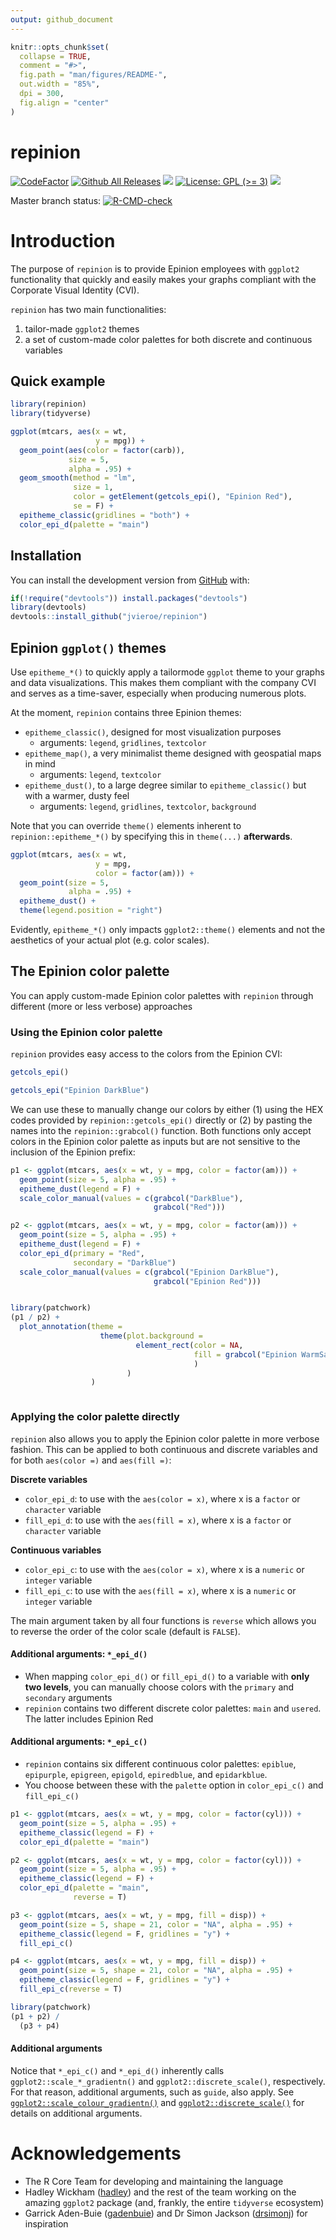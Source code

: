 ```yaml
---
output: github_document
---
```


<!-- README.md is generated from README.Rmd. Please edit that file -->

```r
knitr::opts_chunk$set(
  collapse = TRUE,
  comment = "#>",
  fig.path = "man/figures/README-",
  out.width = "85%",
  dpi = 300,
  fig.align = "center"
)
```

# repinion

<!-- badges: start -->
[![CodeFactor](https://www.codefactor.io/repository/github/jvieroe/repinion/badge)](https://www.codefactor.io/repository/github/jvieroe/repinion)
[![Github All Releases](https://img.shields.io/github/downloads/jvieroe/repinion/total.svg)]()
[![](https://img.shields.io/badge/lifecycle-experimental-orange.svg)](https://lifecycle.r-lib.org/articles/stages.html#experimental)
[![License: GPL (>= 3)](https://img.shields.io/badge/license-GPL (>= 3)-blue.svg)](https://cran.r-project.org/web/licenses/GPL (>= 3))
[![](https://img.shields.io/github/last-commit/jvieroe/repinion.svg)](https://github.com/jvieroe/repinion/commits/main)

Master branch status: [![R-CMD-check](https://github.com/jvieroe/repinion/workflows/R-CMD-check/badge.svg)](https://github.com/jvieroe/repinion/actions)
<!-- badges: end -->

# Introduction

The purpose of `repinion` is to provide Epinion employees with `ggplot2` functionality that quickly and easily makes your graphs compliant with the Corporate Visual Identity (CVI).

`repinion` has two main functionalities:

1. tailor-made `ggplot2` themes
2. a set of custom-made color palettes for both discrete and continuous variables

## Quick example

```r
library(repinion)
library(tidyverse)

ggplot(mtcars, aes(x = wt,
                   y = mpg)) +
  geom_point(aes(color = factor(carb)),
             size = 5,
             alpha = .95) +
  geom_smooth(method = "lm",
              size = 1,
              color = getElement(getcols_epi(), "Epinion Red"),
              se = F) +
  epitheme_classic(gridlines = "both") +
  color_epi_d(palette = "main")

```

## Installation

You can install the development version from [GitHub](https://github.com/) with:

``` r
if(!require("devtools")) install.packages("devtools")
library(devtools)
devtools::install_github("jvieroe/repinion")
```

## __Epinion__ `ggplot()` themes

Use `epitheme_*()` to quickly apply a tailormode `ggplot` theme to your graphs and data visualizations. This makes them compliant with the company CVI and serves as a time-saver, especially when producing numerous plots.

At the moment, `repinion` contains three Epinion themes: 

* `epitheme_classic()`, designed for most visualization purposes
  + arguments: `legend`, `gridlines`, `textcolor`
* `epitheme_map()`, a very minimalist theme designed with geospatial maps in mind
  + arguments: `legend`, `textcolor`
* `epitheme_dust()`, to a large degree similar to `epitheme_classic()` but with a warmer, dusty feel
  + arguments: `legend`, `gridlines`, `textcolor`, `background`
  
Note that you can override `theme()` elements inherent to `repinion::epitheme_*()` by specifying this in `theme(...)` __afterwards__.


```r
ggplot(mtcars, aes(x = wt,
                   y = mpg,
                   color = factor(am))) +
  geom_point(size = 5,
             alpha = .95) +
  epitheme_dust() +
  theme(legend.position = "right")

```

Evidently, `epitheme_*()` only impacts `ggplot2::theme()` elements and not the aesthetics of your actual plot (e.g. color scales). 


## The __Epinion__ color palette 

You can apply custom-made Epinion color palettes with `repinion` through different (more or less verbose) approaches

### Using the __Epinion__ color palette 

`repinion` provides easy access to the colors from the Epinion CVI:

```r
getcols_epi()

getcols_epi("Epinion DarkBlue")

```

We can use these to manually change our colors by either (1) using the HEX codes provided by `repinion::getcols_epi()` directly or (2) by pasting the names into the `repinion::grabcol()` function. Both functions only accept colors in the Epinion color palette as inputs but are not sensitive to the inclusion of the Epinion prefix:


```r
p1 <- ggplot(mtcars, aes(x = wt, y = mpg, color = factor(am))) +
  geom_point(size = 5, alpha = .95) +
  epitheme_dust(legend = F) +
  scale_color_manual(values = c(grabcol("DarkBlue"),
                                grabcol("Red")))

p2 <- ggplot(mtcars, aes(x = wt, y = mpg, color = factor(am))) +
  geom_point(size = 5, alpha = .95) +
  epitheme_dust(legend = F) +
  color_epi_d(primary = "Red",
              secondary = "DarkBlue")
  scale_color_manual(values = c(grabcol("Epinion DarkBlue"),
                                grabcol("Epinion Red")))


library(patchwork)
(p1 / p2) + 
  plot_annotation(theme = 
                    theme(plot.background = 
                            element_rect(color = NA,
                                         fill = grabcol("Epinion WarmSand"),
                                         )
                          )
                  )



```

### Applying the color palette directly

`repinion` also allows you to apply the Epinion color palette in more verbose fashion. This can be applied to both continuous and discrete variables and for both `aes(color =)` and `aes(fill =)`:

__Discrete variables__

* ```color_epi_d```: to use with the ```aes(color = x)```, where x is a ```factor``` or ```character``` variable
* ```fill_epi_d```: to use with the ```aes(fill = x)```, where x is a ```factor``` or ```character``` variable

__Continuous variables__

* ```color_epi_c```: to use with the ```aes(color = x)```, where x is a ```numeric``` or ```integer``` variable
* ```fill_epi_c```: to use with the ```aes(fill = x)```, where x is a ```numeric``` or ```integer``` variable

The main argument taken by all four functions is `reverse` which allows you to reverse the order of the color scale (default is `FALSE`). 

#### Additional arguments: `*_epi_d()`

* When mapping `color_epi_d()` or `fill_epi_d()` to a variable with __only two levels__, you can manually choose colors with the `primary` and `secondary` arguments
* `repinion` contains two different discrete color palettes: `main` and `usered`. The latter includes Epinion Red 


#### Additional arguments: `*_epi_c()`

* `repinion` contains six different continuous color palettes: `epiblue`, `epipurple`, `epigreen`, `epigold`, `epiredblue`, and `epidarkblue`. 
* You choose between these with the `palette` option in `color_epi_c()` and `fill_epi_c()`

```r
p1 <- ggplot(mtcars, aes(x = wt, y = mpg, color = factor(cyl))) +
  geom_point(size = 5, alpha = .95) +
  epitheme_classic(legend = F) +
  color_epi_d(palette = "main")

p2 <- ggplot(mtcars, aes(x = wt, y = mpg, color = factor(cyl))) +
  geom_point(size = 5, alpha = .95) +
  epitheme_classic(legend = F) +
  color_epi_d(palette = "main",
              reverse = T)

p3 <- ggplot(mtcars, aes(x = wt, y = mpg, fill = disp)) +
  geom_point(size = 5, shape = 21, color = "NA", alpha = .95) +
  epitheme_classic(legend = F, gridlines = "y") +
  fill_epi_c()

p4 <- ggplot(mtcars, aes(x = wt, y = mpg, fill = disp)) +
  geom_point(size = 5, shape = 21, color = "NA", alpha = .95) +
  epitheme_classic(legend = F, gridlines = "y") +
  fill_epi_c(reverse = T)

library(patchwork)
(p1 + p2) /
  (p3 + p4)

```




#### Additional arguments

Notice that `*_epi_c()` and `*_epi_d()` inherently calls ```ggplot2::scale_*_gradientn()``` and ```ggplot2::discrete_scale()```, respectively. For that reason, additional arguments, such as ```guide```, also apply. See [```ggplot2::scale_colour_gradientn()```](https://tidyverse.github.io/ggplot2-docs/reference/scale_gradient.html "Gradient colour scales") and [```ggplot2::discrete_scale()```](https://ggplot2.tidyverse.org/reference/discrete_scale.html "Discrete scale constructor") for details on additional arguments.


# Acknowledgements

* The R Core Team for developing and maintaining the language
* Hadley Wickham ([hadley](https://github.com/hadley)) and the rest of the team working on the amazing ```ggplot2``` package (and, frankly, the entire ```tidyverse``` ecosystem)
* Garrick Aden-Buie ([gadenbuie](https://github.com/gadenbuie)) and Dr Simon Jackson ([drsimonj](https://github.com/drsimonj)) for inspiration
